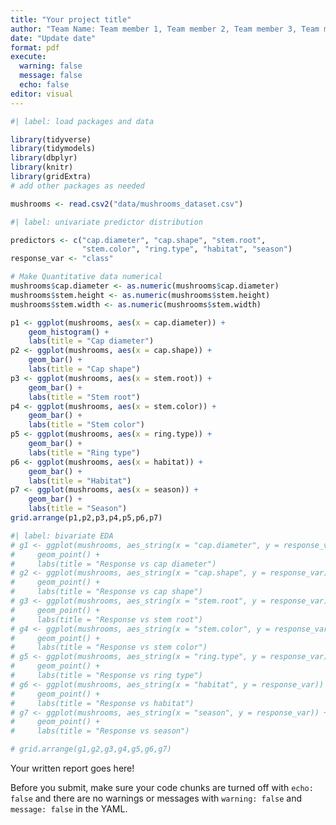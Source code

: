 ```yaml
---
title: "Your project title"
author: "Team Name: Team member 1, Team member 2, Team member 3, Team member 4"
date: "Update date"
format: pdf
execute: 
  warning: false
  message: false
  echo: false
editor: visual
---
```


```r
#| label: load packages and data

library(tidyverse)
library(tidymodels)
library(dbplyr)
library(knitr)
library(gridExtra)
# add other packages as needed

mushrooms <- read.csv2("data/mushrooms_dataset.csv")
```

```r
#| label: univariate predictor distribution

predictors <- c("cap.diameter", "cap.shape", "stem.root",
                "stem.color", "ring.type", "habitat", "season")
response_var <- "class"

# Make Quantitative data numerical
mushrooms$cap.diameter <- as.numeric(mushrooms$cap.diameter)
mushrooms$stem.height <- as.numeric(mushrooms$stem.height)
mushrooms$stem.width <- as.numeric(mushrooms$stem.width)

p1 <- ggplot(mushrooms, aes(x = cap.diameter)) +
    geom_histogram() +
    labs(title = "Cap diameter")
p2 <- ggplot(mushrooms, aes(x = cap.shape)) +
    geom_bar() +
    labs(title = "Cap shape")
p3 <- ggplot(mushrooms, aes(x = stem.root)) +
    geom_bar() +
    labs(title = "Stem root")
p4 <- ggplot(mushrooms, aes(x = stem.color)) +
    geom_bar() +
    labs(title = "Stem color")
p5 <- ggplot(mushrooms, aes(x = ring.type)) +
    geom_bar() +
    labs(title = "Ring type")
p6 <- ggplot(mushrooms, aes(x = habitat)) +
    geom_bar() +
    labs(title = "Habitat")
p7 <- ggplot(mushrooms, aes(x = season)) +
    geom_bar() +
    labs(title = "Season")
grid.arrange(p1,p2,p3,p4,p5,p6,p7)
```

```r
#| label: bivariate EDA
# g1 <- ggplot(mushrooms, aes_string(x = "cap.diameter", y = response_var)) +
#     geom_point() +
#     labs(title = "Response vs cap diameter")
# g2 <- ggplot(mushrooms, aes_string(x = "cap.shape", y = response_var)) +
#     geom_point() +
#     labs(title = "Response vs cap shape")
# g3 <- ggplot(mushrooms, aes_string(x = "stem.root", y = response_var)) +
#     geom_point() +
#     labs(title = "Response vs stem root")
# g4 <- ggplot(mushrooms, aes_string(x = "stem.color", y = response_var)) +
#     geom_point() +
#     labs(title = "Response vs stem color")
# g5 <- ggplot(mushrooms, aes_string(x = "ring.type", y = response_var)) +
#     geom_point() +
#     labs(title = "Response vs ring type")
# g6 <- ggplot(mushrooms, aes_string(x = "habitat", y = response_var)) +
#     geom_point() +
#     labs(title = "Response vs habitat")
# g7 <- ggplot(mushrooms, aes_string(x = "season", y = response_var)) +
#     geom_point() +
#     labs(title = "Response vs season")

# grid.arrange(g1,g2,g3,g4,g5,g6,g7)
```

Your written report goes here!

::: callout-important
Before you submit, make sure your code chunks are turned off with `echo: false` and there are no warnings or messages with `warning: false` and `message: false` in the YAML.
:::
